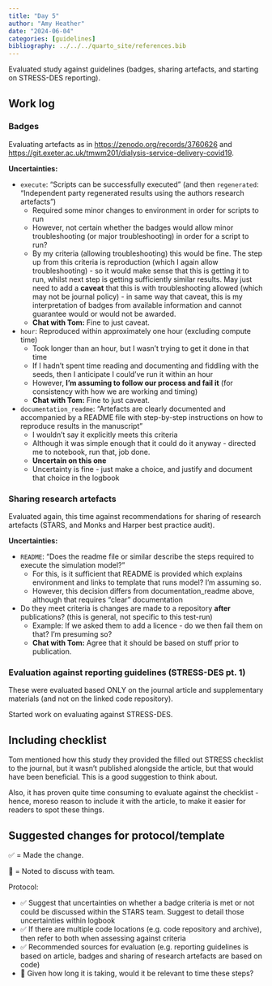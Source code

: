 ```yaml
---
title: "Day 5"
author: "Amy Heather"
date: "2024-06-04"
categories: [guidelines]
bibliography: ../../../quarto_site/references.bib
---
```


::: {.callout-note}

Evaluated study against guidelines (badges, sharing artefacts, and starting on STRESS-DES reporting).

:::

## Work log

### Badges

Evaluating artefacts as in <https://zenodo.org/records/3760626> and <https://git.exeter.ac.uk/tmwm201/dialysis-service-delivery-covid19>.

**Uncertainties:**

* `execute`: "Scripts can be successfully executed" (and then `regenerated`: "Independent party regenerated results using the authors research artefacts")
    * Required some minor changes to environment in order for scripts to run
    * However, not certain whether the badges would allow minor troubleshooting (or major troubleshooting) in order for a script to run?
    * By my criteria (allowing troubleshooting) this would be fine. The step up from this criteria is reproduction (which I again allow troubleshooting) - so it would make sense that this is getting it to run, whilst next step is getting sufficiently similar results. May just need to add a **caveat** that this is with troubleshooting allowed (which may not be journal policy) - in same way that caveat, this is my interpretation of badges from available information and cannot guarantee would or would not be awarded.
    * **Chat with Tom:** Fine to just caveat.
* `hour`: Reproduced within approximately one hour (excluding compute time)
    * Took longer than an hour, but I wasn't trying to get it done in that time
    * If I hadn't spent time reading and documenting and fiddling with the seeds, then I anticipate I could've run it within an hour
    * However, **I'm assuming to follow our process and fail it** (for consistency with how we are working and timing)
    * **Chat with Tom:** Fine to just caveat.
* `documentation_readme`: "Artefacts are clearly documented and accompanied by a README file with step-by-step instructions on how to reproduce results in the manuscript"
    * I wouldn't say it explicitly meets this criteria
    * Although it was simple enough that it could do it anyway - directed me to notebook, run that, job done.
    * **Uncertain on this one**
    * Uncertainty is fine - just make a choice, and justify and document that choice in the logbook

### Sharing research artefacts

Evaluated again, this time against recommendations for sharing of research artefacts (STARS, and Monks and Harper best practice audit).

**Uncertainties:**

* `README`: "Does the readme file or similar describe the steps required to execute the simulation model?"
    * For this, is it sufficient that README is provided which explains environment and links to template that runs model? I'm assuming so.
    * However, this decision differs from documentation_readme above, although that requires "clear" documentation
* Do they meet criteria is changes are made to a repository **after** publications? (this is general, not specific to this test-run)
    * Example: If we asked them to add a licence - do we then fail them on that? I'm presuming so?
    * **Chat with Tom:** Agree that it should be based on stuff prior to publication.

### Evaluation against reporting guidelines (STRESS-DES pt. 1)

These were evaluated based ONLY on the journal article and supplementary materials (and not on the linked code repository).

Started work on evaluating against STRESS-DES.

::: {.callout-tip}
## Including checklist

Tom mentioned how this study they provided the filled out STRESS checklist to the journal, but it wasn't published alongside the article, but that would have been beneficial. This is a good suggestion to think about.

Also, it has proven quite time consuming to evaluate against the checklist - hence, moreso reason to include it with the article, to make it easier for readers to spot these things.
:::

## Suggested changes for protocol/template

✅ = Made the change.

💬 = Noted to discuss with team.

Protocol: 

* ✅ Suggest that uncertainties on whether a badge criteria is met or not could be discussed within the STARS team. Suggest to detail those uncertainties within logbook
* ✅ If there are multiple code locations (e.g. code repository and archive), then refer to both when assessing against criteria
* ✅ Recommended sources for evaluation (e.g. reporting guidelines is based on article, badges and sharing of research artefacts are based on code)
* 💬 Given how long it is taking, would it be relevant to time these steps?